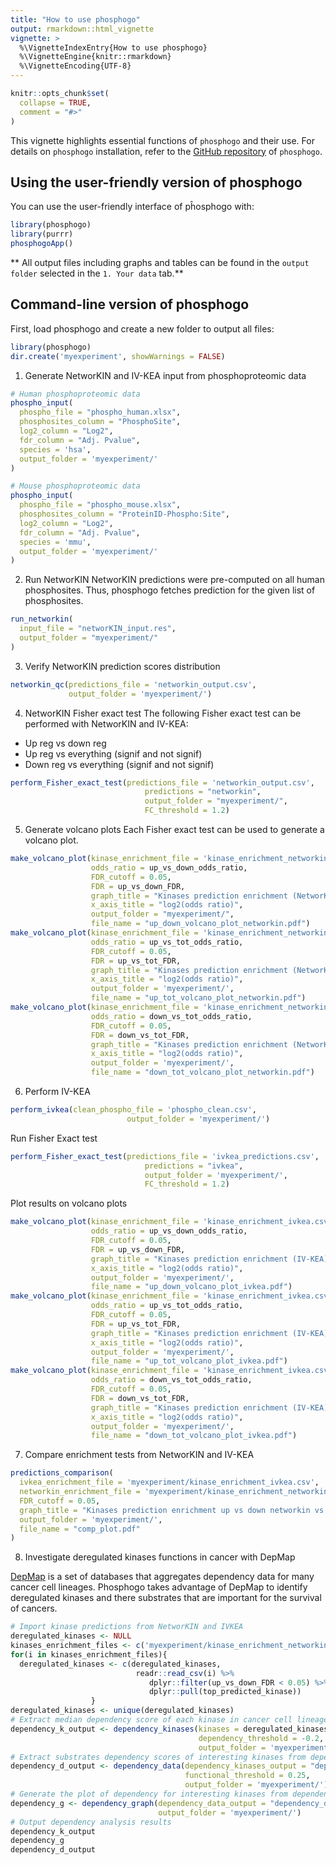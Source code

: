 ```yaml
---
title: "How to use phosphogo"
output: rmarkdown::html_vignette
vignette: >
  %\VignetteIndexEntry{How to use phosphogo}
  %\VignetteEngine{knitr::rmarkdown}
  %\VignetteEncoding{UTF-8}
---
```


```r
knitr::opts_chunk$set(
  collapse = TRUE,
  comment = "#>"
)
```

This vignette highlights essential functions of `phosphogo` and their use.
For details on `phosphogo` installation, refer to the [GitHub repository](https://github.com/gaelfortin/phosphogo)
of `phosphogo`.

## Using the user-friendly version of phosphogo
You can use the user-friendly interface of pĥosphogo with:
```r
library(phosphogo)
library(purrr)
phosphogoApp()
```

** All output files including graphs and tables can be found in the `output folder` selected
in the `1. Your data` tab.**

## Command-line version of phosphogo
First, load phosphogo and create a new folder to output all files:
```r
library(phosphogo)
dir.create('myexperiment', showWarnings = FALSE) 
```

1. Generate NetworKIN and IV-KEA input from phosphoproteomic data
```r
# Human phosphoproteomic data
phospho_input(
  phospho_file = "phospho_human.xlsx",
  phosphosites_column = "PhosphoSite",
  log2_column = "Log2",
  fdr_column = "Adj. Pvalue",
  species = 'hsa',
  output_folder = 'myexperiment/'
)

# Mouse phosphoproteomic data
phospho_input(
  phospho_file = "phospho_mouse.xlsx",
  phosphosites_column = "ProteinID-Phospho:Site",
  log2_column = "Log2",
  fdr_column = "Adj. Pvalue",
  species = 'mmu',
  output_folder = 'myexperiment/'
)
```

2. Run NetworKIN
NetworKIN predictions were pre-computed on all human phosphosites. Thus, phosphogo
fetches prediction for the given list of phosphosites.

```r
run_networkin(
  input_file = "networKIN_input.res",
  output_folder = "myexperiment/"
)
```

3. Verify NetworKIN prediction scores distribution
```r
networkin_qc(predictions_file = 'networkin_output.csv',
             output_folder = 'myexperiment/')
```

4. NetworKIN Fisher exact test
The following Fisher exact test can be performed with NetworKIN and IV-KEA:
- Up reg vs down reg
- Up reg vs everything (signif and not signif)
- Down reg vs everything (signif and not signif)
```r
perform_Fisher_exact_test(predictions_file = 'networkin_output.csv',
                              predictions = "networkin",
                              output_folder = "myexperiment/",
                              FC_threshold = 1.2) 
```

5. Generate volcano plots
Each Fisher exact test can be used to generate a volcano plot.
```r
make_volcano_plot(kinase_enrichment_file = 'kinase_enrichment_networkin.csv', 
                  odds_ratio = up_vs_down_odds_ratio,
                  FDR_cutoff = 0.05, 
                  FDR = up_vs_down_FDR,
                  graph_title = "Kinases prediction enrichment (NetworKIN) up vs down",
                  x_axis_title = "log2(odds ratio)",
                  output_folder = "myexperiment/",
                  file_name = "up_down_volcano_plot_networkin.pdf")
make_volcano_plot(kinase_enrichment_file = 'kinase_enrichment_networkin.csv', 
                  odds_ratio = up_vs_tot_odds_ratio,
                  FDR_cutoff = 0.05, 
                  FDR = up_vs_tot_FDR,
                  graph_title = "Kinases prediction enrichment (NetworKIN) up vs tot",
                  x_axis_title = "log2(odds ratio)",
                  output_folder = 'myexperiment/',
                  file_name = "up_tot_volcano_plot_networkin.pdf")
make_volcano_plot(kinase_enrichment_file = 'kinase_enrichment_networkin.csv', 
                  odds_ratio = down_vs_tot_odds_ratio,
                  FDR_cutoff = 0.05, 
                  FDR = down_vs_tot_FDR,
                  graph_title = "Kinases prediction enrichment (NetworKIN) down vs tot",
                  x_axis_title = "log2(odds ratio)",
                  output_folder = 'myexperiment/',
                  file_name = "down_tot_volcano_plot_networkin.pdf")
```

6. Perform IV-KEA
```r
perform_ivkea(clean_phospho_file = 'phospho_clean.csv',
                          output_folder = 'myexperiment/')
```

Run Fisher Exact test
```r
perform_Fisher_exact_test(predictions_file = 'ivkea_predictions.csv',
                              predictions = "ivkea",
                              output_folder = 'myexperiment/',
                              FC_threshold = 1.2)
```

Plot results on volcano plots
```r
make_volcano_plot(kinase_enrichment_file = 'kinase_enrichment_ivkea.csv', 
                  odds_ratio = up_vs_down_odds_ratio,
                  FDR_cutoff = 0.05, 
                  FDR = up_vs_down_FDR,
                  graph_title = "Kinases prediction enrichment (IV-KEA) up vs down",
                  x_axis_title = "log2(odds ratio)",
                  output_folder = 'myexperiment/',
                  file_name = "up_down_volcano_plot_ivkea.pdf")
make_volcano_plot(kinase_enrichment_file = 'kinase_enrichment_ivkea.csv', 
                  odds_ratio = up_vs_tot_odds_ratio,
                  FDR_cutoff = 0.05, 
                  FDR = up_vs_tot_FDR,
                  graph_title = "Kinases prediction enrichment (IV-KEA) up vs tot",
                  x_axis_title = "log2(odds ratio)",
                  output_folder = 'myexperiment/',
                  file_name = "up_tot_volcano_plot_ivkea.pdf")
make_volcano_plot(kinase_enrichment_file = 'kinase_enrichment_ivkea.csv', 
                  odds_ratio = down_vs_tot_odds_ratio,
                  FDR_cutoff = 0.05, 
                  FDR = down_vs_tot_FDR,
                  graph_title = "Kinases prediction enrichment (IV-KEA) down vs tot",
                  x_axis_title = "log2(odds ratio)",
                  output_folder = 'myexperiment/',
                  file_name = "down_tot_volcano_plot_ivkea.pdf")
```
  
7. Compare enrichment tests from NetworKIN and IV-KEA
```r
predictions_comparison(
  ivkea_enrichment_file = 'myexperiment/kinase_enrichment_ivkea.csv',
  networkin_enrichment_file = 'myexperiment/kinase_enrichment_networkin.csv',
  FDR_cutoff = 0.05, 
  graph_title = "Kinases prediction enrichment up vs down networkin vs iv-kea",
  output_folder = 'myexperiment/',
  file_name = "comp_plot.pdf"
)
```


8. Investigate deregulated kinases functions in cancer with DepMap


[DepMap](https://depmap.org/portal/) is a set of databases that aggregates dependency data for many cancer cell lineages. Phosphogo takes advantage of DepMap to identify deregulated kinases and there substrates that are important for the survival of cancers.
```r
# Import kinase predictions from NetworKIN and IVKEA
deregulated_kinases <- NULL
kinases_enrichment_files <- c('myexperiment/kinase_enrichment_networkin.csv', 'myexperiment/kinase_enrichment_ivkea.csv')
for(i in kinases_enrichment_files){ 
  deregulated_kinases <- c(deregulated_kinases,
                            readr::read_csv(i) %>%
                               dplyr::filter(up_vs_down_FDR < 0.05) %>%
                               dplyr::pull(top_predicted_kinase))
                  }
deregulated_kinases <- unique(deregulated_kinases)
# Extract median dependency score of each kinase in cancer cell lineages
dependency_k_output <- dependency_kinases(kinases = deregulated_kinases, 
                                          dependency_threshold = -0.2,
                                          output_folder = 'myexperiment/')
# Extract substrates dependency scores of interesting kinases from dependency_kinases()
dependency_d_output <- dependency_data(dependency_kinases_output = "dependency_kinases.csv", 
                                       functional_threshold = 0.25,
                                       output_folder = 'myexperiment/')
# Generate the plot of dependency for interesting kinases from dependency_kinases()
dependency_g <- dependency_graph(dependency_data_output = "dependency_data.csv",
                                 output_folder = 'myexperiment/')
# Output dependency analysis results
dependency_k_output
dependency_g
dependency_d_output
```

